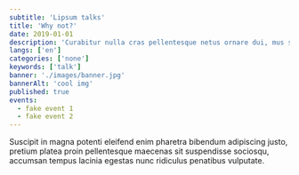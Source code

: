 ```yaml
---
subtitle: 'Lipsum talks'
title: 'Why not?'
date: 2019-01-01
description: 'Curabitur nulla cras pellentesque netus ornare dui, mus sociis.'
langs: ['en']
categories: ['none']
keywords: ['talk']
banner: './images/banner.jpg'
bannerAlt: 'cool img'
published: true
events:
  - fake event 1
  - fake event 2
---
```


Suscipit in magna potenti eleifend enim pharetra bibendum adipiscing justo, pretium platea proin pellentesque maecenas sit suspendisse sociosqu, accumsan tempus lacinia egestas nunc ridiculus penatibus vulputate.
